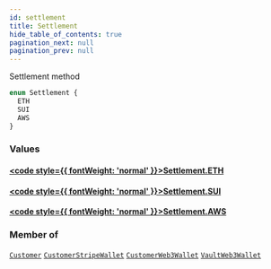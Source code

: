 ```yaml
---
id: settlement
title: Settlement
hide_table_of_contents: true
pagination_next: null
pagination_prev: null
---
```








Settlement method

```graphql
enum Settlement {
  ETH
  SUI
  AWS
}
```


### Values

#### [<code style={{ fontWeight: 'normal' }}>Settlement.<b>ETH</b></code>](#) 
> 
> 

#### [<code style={{ fontWeight: 'normal' }}>Settlement.<b>SUI</b></code>](#) 
> 
> 

#### [<code style={{ fontWeight: 'normal' }}>Settlement.<b>AWS</b></code>](#) 
> 
> 



### Member of

[`Customer`](/objects/customer)  <Badge class="secondary" text="object"/><Bullet />[`CustomerStripeWallet`](/objects/customer-stripe-wallet)  <Badge class="secondary" text="object"/><Bullet />[`CustomerWeb3Wallet`](/objects/customer-web-3-wallet)  <Badge class="secondary" text="object"/><Bullet />[`VaultWeb3Wallet`](/objects/vault-web-3-wallet)  <Badge class="secondary" text="object"/>



